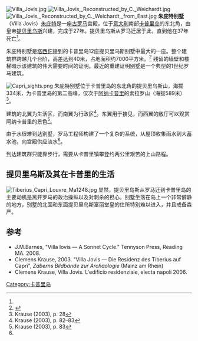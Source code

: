 [[File:Villa_Jovis.jpg|thumb]]
[[File:Villa_Jovis,_Reconstructed_by_C._Weichardt.jpg|thumb]]
[[File:Villa_Jovis,_Reconstructed_by_C._Weichardt,_from_East.jpg|thumb]]
'''朱庇特别墅'''（Villa Jovis）[[朱庇特|朱庇特]]是一座[[古罗马|古罗马]]宫殿，位于[[意大利|意大利]]南部[[卡普里岛|卡普里岛]]的东北角，由皇帝[[提贝里乌斯|提贝里乌斯]]兴建，完成于27年。提贝里乌斯从罗马迁居于此，直到他在37年死亡<ref name="heid" />。

朱庇特别墅是[[塔西佗|塔西佗]]提到的卡普里岛12座提贝里乌斯别墅中最大的一座。整个建筑群跨越几个台阶，高差达到40米，占地面积约7000平方米。<ref name="heid">{{cite web | url=http://www.zaw.uni-heidelberg.de/hps/klarch/institut/villa_jovis.htm | title=Archäologisches Institut Heidelberg - Villa Jovis | publisher=[[海德堡大学|海德堡大学]] | year=2003 | accessdate=July 6, 2012 | archive-date=2017-08-28 | archive-url=https://web.archive.org/web/20170828102659/http://www.zaw.uni-heidelberg.de/hps/klarch/institut/villa_jovis.htm | dead-url=no }}</ref> 残留的墙壁和楼梯暗示该建筑的伟大需要时间的证明。最近的重建证明别墅是一个典型的1世纪罗马建筑。

[[File:Capri_sights.png|thumb]]
朱庇特别墅位于卡普里岛的东北角的提贝里乌斯山，海拔334米，为卡普里岛的第二高峰，仅次于[[阿纳卡普里|阿纳卡普里]]的索拉罗山（海拔589米）<ref>Krause (2003), p. 28</ref>。

建筑的北翼为生活区，而南翼为行政区<ref>Krause (2003), p. 82–83</ref>。东翼用于接见，而西翼的敞厅可以观赏阿纳卡普里的景色<ref name="Krause 2003, p. 83">Krause (2003), p. 83</ref>。

由于水很难到达别墅，罗马工程师构建了一个复杂的系统，从屋顶收集雨水到大蓄水池，向宫殿供应淡水<ref name="Krause 2003, p. 83"/>。

到达建筑群只能靠步行，需要从卡普里镇攀登约两公里艰苦的上山路程。

==提贝里乌斯及其在卡普里的生活==
[[File:Tiberius_Capri_Louvre_Ma1248.jpg|thumb]]
显然，提贝里乌斯从罗马迁到卡普里岛的主要动机是离开罗马的政治操纵以及对刺杀的担心。别墅坐落在岛上一个非常僻静的地方，别墅的北面和东面提贝里乌斯富丽堂皇的住所特别难以进入，并且戒备森严。

==参考==
{{Reflist|2}}
*J.M.Barnes, "Villa Iovis — A Sonnet Cycle." Tennyson Press, Reading MA. 2008.
*Clemens Krause, 2003. "Villa Jovis — Die Residenz des Tiberius auf Capri", ''Zaberns Bildbände zur Archäologie'' (Mainz am Rhein)
*Clemens Krause, Villa Jovis. L'edificio residenziale, electa napoli 2006.
{{Coord|40|33|30|N|14|15|44|E|display=title|region:IT_type:landmark_source:dewiki}}
[[Category:卡普里岛|Category:卡普里岛]]